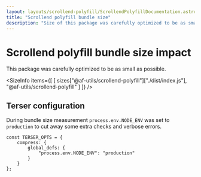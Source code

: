 ```yaml
---
layout: layouts/scrollend-polyfill/ScrollendPolyfillDocumentation.astro
title: "Scrollend polyfill bundle size"
description: "Size of this package was carefully optimized to be as small as possible."
---
```



# Scrollend polyfill bundle size impact

This package was carefully optimized to be as small as possible.

<SizeInfo
    items={[
        [
            sizes["@af-utils/scrollend-polyfill"]["./dist/index.js"],
            "@af-utils/scrollend-polyfill"
        ]
    ]}
/>

## Terser configuration

During bundle size measurement `process.env.NODE_ENV` was set to `production`
to cut away some extra checks and verbose errors.

```tsx
const TERSER_OPTS = {
    compress: {
        global_defs: {
            "process.env.NODE_ENV": "production"
        }
    }
};
```
